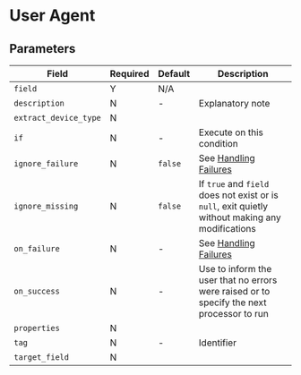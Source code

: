 
# User Agent

## Parameters

|Field|Required|Default|Description|
|---|---|---|---|
|`field`|Y|N/A||
|`description`|N|-|Explanatory note|
|`extract_device_type`|N|||
|`if`|N|-|Execute on this condition|
|`ignore_failure`|N|`false`|See [Handling Failures](../handling-failures.mdx)|
|`ignore_missing`|N|`false`|If `true` and `field` does not exist or is `null`, exit quietly without making any modifications|
|`on_failure`|N|-|See [Handling Failures](../handling-failures.mdx)|
|`on_success`|N|-|Use to inform the user that no errors were raised or to specify the next processor to run|
|`properties`|N|||
|`tag`|N|-|Identifier|
|`target_field`|N|||
